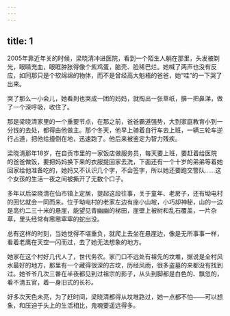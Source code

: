 ```yaml
---
---
---
```

title: 1
---





2005年靠近年关的时候，梁晓清冲进医院，看到一个陌生人躺在那里，头发被剃光，眼睛充血，眼眶肿胀得像个紫鸡蛋，脑壳、脸稀巴烂。她喊了两声也没有反应，如同那只是个软绵绵的物体，而不是曾经高大魁梧的爸爸，她“哇”的一下哭了出来。

哭了那么一小会儿，她看到也哭成一团的妈妈，就掏出一张草纸，擤一把鼻涕，做了一个深呼吸，收住了。

那是梁晓清家里的一个重要节点，在那之前，爸爸霸道强势，大到家庭教育小到一分钱的去处，都得由他做主。那个冬天，他早上骑着自行车去上班，一辆三轮车逆行占道，把他给撞倒在地，迅速跑了。他后来被鉴定为智力残疾。

梁晓清那年18岁，在自贡市里的一家饭店做服务员，每天要上班，要赶着给医院的爸爸做饭，要把妈妈换下来的衣服提回家去洗，下面还有一个十岁的弟弟等着她回家给他准备吃的，她妈又不认识几个字，不会签字，所以她还要跑交警队……这个女孩的生活一夜之间被撕开了无数个口子。

多年以后梁晓清在仙市镇上定居，提起这段往事，关于童年、老房子，还有坳电村的回忆就会一同而来。位于坳电村的老家左边有座小山坡，小巧却神秘，山的一边是高约二三十米的悬崖，能望见青幽幽的梯田，崖壁上被树和乱石覆盖，一片杂草，里头经常有窸窸窣窣的蛇出没。

总有这样的时刻，当她觉得不堪重负，就爬上去坐在悬崖边，像是无所事事一样，看着老鹰在天空一闪而过，去了她无法想象的地方。

她家在这个村好几代人了，世代务农。家门口不远处有祖先的坟堆，据说是全村风水最好的地方，那里有一个藏得很深的古坟，历经风雨，很多盗墓的来都没有找到过。她爷爷几次三番在半夜都见到过祖宗的影子，从头到脚都是白色的、飘忽的，看不清五官，着一身旧式的长衫。

好多次天色未亮，为了赶时间，梁晓清都得从坟堆路过，她一点都不怕——可以想象，和压迫于头上的生活相比，鬼魂要遥远得多。